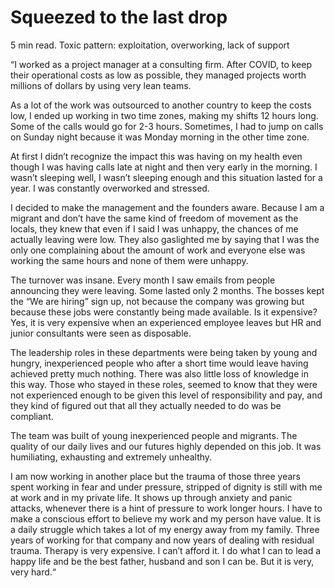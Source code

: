 # Squeezed to the last drop

5 min read.
Toxic pattern: exploitation, overworking, lack of support

“I worked as a project manager at a consulting firm. After COVID, to keep their operational costs as low as possible, they managed projects worth millions of dollars by using very lean teams.

As a lot of the work was outsourced to another country to keep the costs low, I ended up working in two time zones, making my shifts 12 hours long. Some of the calls would go for 2-3 hours. Sometimes, I had to jump on calls on Sunday night because it was Monday morning in the other time zone.

At first I didn’t recognize the impact this was having on my health even though I was having calls late at night and then very early in the morning. I wasn’t sleeping well, I wasn’t sleeping enough and this situation lasted for a year. I was constantly overworked and stressed.

I decided to make the management and the founders aware. Because I am a migrant and don’t have the same kind of freedom of movement as the locals, they knew that even if I said I was unhappy, the chances of me actually leaving were low. They also gaslighted me by saying that I was the only one complaining about the amount of work and everyone else was working the same hours and none of them were unhappy.

The turnover was insane. Every month I saw emails from people announcing they were leaving. Some lasted only 2 months. The bosses kept the “We are hiring” sign up, not because the company was growing but because these jobs were constantly being made available. Is it expensive? Yes, it is very expensive when an experienced employee leaves but HR and junior consultants were seen as disposable.

The leadership roles in these departments were being taken by young and hungry, inexperienced people who after a short time would leave having achieved pretty much nothing. There was also little loss of knowledge in this way. Those who stayed in these roles, seemed to know that they were not experienced enough to be given this level of responsibility and pay, and they kind of figured out that all they actually needed to do was be compliant.

The team was built of young inexperienced people and migrants. The quality of our daily lives and our futures highly depended on this job. It was humiliating, exhausting and extremely unhealthy.

I am now working in another place but the trauma of those three years spent working in fear and under pressure, stripped of dignity is still with me at work and in my private life. It shows up through anxiety and panic attacks, whenever there is a hint of pressure to work longer hours. I have to make a conscious effort to believe my work and my person have value. It is a daily struggle which takes a lot of my energy away from my family. Three years of working for that company and now years of dealing with residual trauma. Therapy is very expensive. I can’t afford it. I do what I can to lead a happy life and be the best father, husband and son I can be. But it is very, very hard.“
